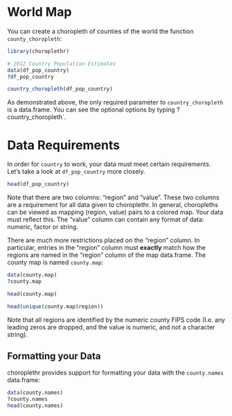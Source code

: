 World Map
===

You can create a choropleth of counties of the world the function `county_choropleth`:

```r
library(choroplethr)

# 2012 Country Population Estimates
data(df_pop_country)
?df_pop_country

country_choropleth(df_pop_country)
```

As demonstrated above, the only required parameter to `country_choropleth` is a data.frame.  You can see the optional options by typing ?country_choropleth`.  

# Data Requirements

In order for `country` to work, your data must meet certain requirements. Let's take a look at `df_pop_country` more closely.

```r
head(df_pop_country)
```

Note that there are two columns: "region" and "value". These two columns are a requirement for all data given to choroplethr. In general, choropleths can be viewed as mapping (region, value) pairs to a colored map. Your data must reflect this. The "value" column can contain any format of data: numeric, factor or string. 

There are much more restrictions placed on the "region" column. In particular, entries in the "region" column must **exactly** match how the regions are named in the "region" column of the map data.frame. The county map is named `county.map`:

```r

data(county.map)
?county.map

head(county.map)

head(unique(county.map$region))
```

Note that all regions are identified by the numeric county FIPS code (I.e. any leading zeros are dropped, and the value is numeric, and not a character string). 

## Formatting your Data

choroplethr provides support for formatting your data with the `county.names` data.frame:

```r
data(county.names)
?county.names
head(county.names)
```
